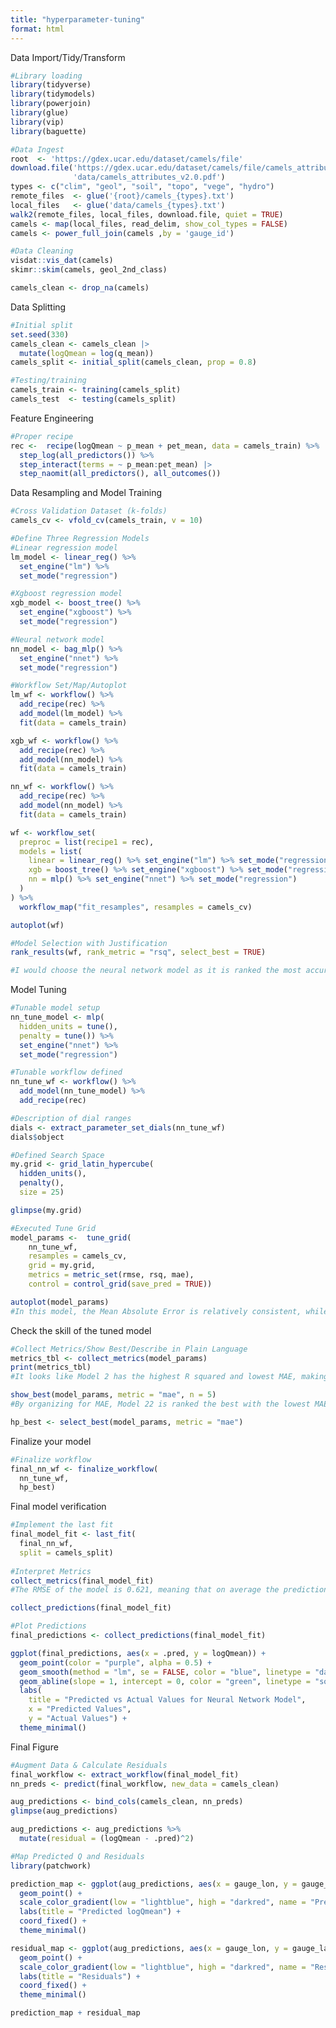```yaml
---
title: "hyperparameter-tuning"
format: html
---
```


Data Import/Tidy/Transform
```r
#Library loading
library(tidyverse)
library(tidymodels)
library(powerjoin)
library(glue)
library(vip)
library(baguette)

#Data Ingest
root  <- 'https://gdex.ucar.edu/dataset/camels/file'
download.file('https://gdex.ucar.edu/dataset/camels/file/camels_attributes_v2.0.pdf', 
              'data/camels_attributes_v2.0.pdf')
types <- c("clim", "geol", "soil", "topo", "vege", "hydro")
remote_files  <- glue('{root}/camels_{types}.txt')
local_files   <- glue('data/camels_{types}.txt')
walk2(remote_files, local_files, download.file, quiet = TRUE)
camels <- map(local_files, read_delim, show_col_types = FALSE) 
camels <- power_full_join(camels ,by = 'gauge_id')

#Data Cleaning
visdat::vis_dat(camels)
skimr::skim(camels, geol_2nd_class)

camels_clean <- drop_na(camels)


```

Data Splitting
```r
#Initial split
set.seed(330)
camels_clean <- camels_clean |> 
  mutate(logQmean = log(q_mean))
camels_split <- initial_split(camels_clean, prop = 0.8)

#Testing/training
camels_train <- training(camels_split)
camels_test  <- testing(camels_split)
```

Feature Engineering
```r
#Proper recipe
rec <-  recipe(logQmean ~ p_mean + pet_mean, data = camels_train) %>%
  step_log(all_predictors()) %>%
  step_interact(terms = ~ p_mean:pet_mean) |> 
  step_naomit(all_predictors(), all_outcomes())
```

Data Resampling and Model Training
```r
#Cross Validation Dataset (k-folds)
camels_cv <- vfold_cv(camels_train, v = 10)

#Define Three Regression Models
#Linear regression model
lm_model <- linear_reg() %>%
  set_engine("lm") %>%
  set_mode("regression")

#Xgboost regression model
xgb_model <- boost_tree() %>% 
  set_engine("xgboost") %>% 
  set_mode("regression")

#Neural network model
nn_model <- bag_mlp() %>%
  set_engine("nnet") %>% 
  set_mode("regression")

#Workflow Set/Map/Autoplot
lm_wf <- workflow() %>%
  add_recipe(rec) %>%
  add_model(lm_model) %>%
  fit(data = camels_train) 

xgb_wf <- workflow() %>%
  add_recipe(rec) %>%
  add_model(nn_model) %>%
  fit(data = camels_train) 

nn_wf <- workflow() %>%
  add_recipe(rec) %>%
  add_model(nn_model) %>%
  fit(data = camels_train) 

wf <- workflow_set(
  preproc = list(recipe1 = rec),
  models = list(
    linear = linear_reg() %>% set_engine("lm") %>% set_mode("regression"),
    xgb = boost_tree() %>% set_engine("xgboost") %>% set_mode("regression"),
    nn = mlp() %>% set_engine("nnet") %>% set_mode("regression")
  )
) %>%
  workflow_map("fit_resamples", resamples = camels_cv)

autoplot(wf)

#Model Selection with Justification
rank_results(wf, rank_metric = "rsq", select_best = TRUE)

#I would choose the neural network model as it is ranked the most accurate model as it has the lowest Root Mean Squared Error, which means it has the lowest possibility of of predicting inaccurate values. It also has the highest R squared and explains the most variation in the data. This particular model might be the best fit because it isn't as limited as a linear model might be and doesn't need to be as fitted as a boosted tree model. 
```

Model Tuning
```r
#Tunable model setup
nn_tune_model <- mlp(
  hidden_units = tune(), 
  penalty = tune()) %>%
  set_engine("nnet") %>%
  set_mode("regression")

#Tunable workflow defined
nn_tune_wf <- workflow() %>%
  add_model(nn_tune_model) %>%
  add_recipe(rec) 

#Description of dial ranges
dials <- extract_parameter_set_dials(nn_tune_wf)
dials$object

#Defined Search Space
my.grid <- grid_latin_hypercube(
  hidden_units(),
  penalty(),
  size = 25)

glimpse(my.grid)

#Executed Tune Grid
model_params <-  tune_grid(
    nn_tune_wf,
    resamples = camels_cv,
    grid = my.grid,
    metrics = metric_set(rmse, rsq, mae),
    control = control_grid(save_pred = TRUE))

autoplot(model_params)
#In this model, the Mean Absolute Error is relatively consistent, while the Root Mean Squared Error and R squared have more variation. This might mean that the model is not perfectly fitted to analyze the data, but that we should aim for 2.5 to 6 for hidden units as this is where the points were the most consistent, as well as -6 to -3 for the amount of regularization for the same reasons.

```

Check the skill of the tuned model	
```r
#Collect Metrics/Show Best/Describe in Plain Language	
metrics_tbl <- collect_metrics(model_params)
print(metrics_tbl)
#It looks like Model 2 has the highest R squared and lowest MAE, making it the most accurate model for the metrics.

show_best(model_params, metric = "mae", n = 5)
#By organizing for MAE, Model 22 is ranked the best with the lowest MAE indicating that it is the best model to use. It seems like hidden units is the best parameter to use as it is relatively low, meaning that it may be less complex but will avoid being overfitted. Penalty is 3.28e-02 in comparison. 

hp_best <- select_best(model_params, metric = "mae")
```

Finalize your model
```r
#Finalize workflow
final_nn_wf <- finalize_workflow(
  nn_tune_wf,
  hp_best)

```

Final model verification
```r
#Implement the last fit
final_model_fit <- last_fit(
  final_nn_wf,
  split = camels_split)
  
#Interpret Metrics
collect_metrics(final_model_fit)
#The RMSE of the model is 0.621, meaning that on average the predictions are off by 0.621 units. The R squared is 0.778 which means that the model explains about 78% of variance in the data.

collect_predictions(final_model_fit)

#Plot Predictions
final_predictions <- collect_predictions(final_model_fit)

ggplot(final_predictions, aes(x = .pred, y = logQmean)) +
  geom_point(color = "purple", alpha = 0.5) + 
  geom_smooth(method = "lm", se = FALSE, color = "blue", linetype = "dashed") + 
  geom_abline(slope = 1, intercept = 0, color = "green", linetype = "solid") +
  labs(
    title = "Predicted vs Actual Values for Neural Network Model",
    x = "Predicted Values",
    y = "Actual Values") +
  theme_minimal()

```

Final Figure
```r
#Augment Data & Calculate Residuals
final_workflow <- extract_workflow(final_model_fit)
nn_preds <- predict(final_workflow, new_data = camels_clean)

aug_predictions <- bind_cols(camels_clean, nn_preds)
glimpse(aug_predictions)

aug_predictions <- aug_predictions %>%
  mutate(residual = (logQmean - .pred)^2) 

#Map Predicted Q and Residuals
library(patchwork)

prediction_map <- ggplot(aug_predictions, aes(x = gauge_lon, y = gauge_lat, color = .pred)) +
  geom_point() +
  scale_color_gradient(low = "lightblue", high = "darkred", name = "Predicted") +
  labs(title = "Predicted logQmean") +
  coord_fixed() +
  theme_minimal()

residual_map <- ggplot(aug_predictions, aes(x = gauge_lon, y = gauge_lat, color = residual)) +
  geom_point() +
  scale_color_gradient(low = "lightblue", high = "darkred", name = "Residual") +
  labs(title = "Residuals") +
  coord_fixed() +
  theme_minimal()

prediction_map + residual_map

```



